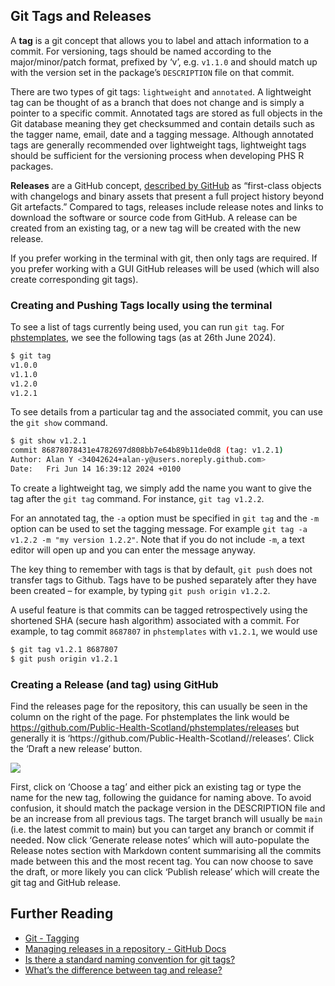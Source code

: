 ## Git Tags and Releases
A **tag** is a git concept that allows you to label and attach information to a commit. For versioning, tags should be named according to the major/minor/patch format, prefixed by 'v', e.g. `v1.1.0` and should match up with the version set in the package's `DESCRIPTION` file on that commit.

There are two types of git tags: `lightweight` and `annotated`. A lightweight tag can be thought of as a branch that does not change and is simply a pointer to a specific commit. Annotated tags are stored as full objects in the Git database meaning they get checksummed and contain details such as the tagger name, email, date and a tagging message. Although annotated tags are generally recommended over lightweight tags, lightweight tags should be sufficient for the versioning process when developing PHS R packages.

**Releases** are a GitHub concept, [described by GitHub](https://github.blog/2013-07-02-release-your-software){target="_blank"} as "first-class objects with changelogs and binary assets that present a full project history beyond Git artefacts." Compared to tags, releases include release notes and links to download the software or source code from GitHub. A release can be created from an existing tag, or a new tag will be created with the new release.

If you prefer working in the terminal with git, then only tags are required. If you prefer working with a GUI GitHub releases will be used (which will also create corresponding git tags).

### Creating and Pushing Tags locally using the terminal
To see a list of tags currently being used, you can run `git tag`. For [phstemplates](https://github.com/Public-Health-Scotland/phstemplates){target="_blank"}, we see the following tags (as at 26th June 2024).

``` bash
$ git tag
v1.0.0
v1.1.0
v1.2.0
v1.2.1
```

To see details from a particular tag and the associated commit, you can use the `git show` command.

``` bash
$ git show v1.2.1
commit 86878078431e4782697d808bb7e64b89b11de0d8 (tag: v1.2.1)
Author: Alan Y <34042624+alan-y@users.noreply.github.com>
Date:   Fri Jun 14 16:39:12 2024 +0100
```

To create a lightweight tag, we simply add the name you want to give the tag after the `git tag` command. For instance, `git tag v1.2.2`.  

For an annotated tag, the `-a` option must be specified in `git tag` and the `-m` option can be used to set the tagging message. For example `git tag -a v1.2.2 -m "my version 1.2.2"`. Note that if you do not include `-m`, a text editor will open up and you can enter the message anyway.  

The key thing to remember with tags is that by default, `git push` does not transfer tags to Github. Tags have to be pushed separately after they have been created -- for example, by typing `git push origin v1.2.2`.

A useful feature is that commits can be tagged retrospectively using the shortened SHA (secure hash algorithm) associated with a commit. For example, to tag commit `8687807` in `phstemplates` with `v1.2.1`, we would use

``` bash
$ git tag v1.2.1 8687807
$ git push origin v1.2.1
```

### Creating a Release (and tag) using GitHub
Find the releases page for the repository, this can usually be seen in the column on the right of the page. For phstemplates the link would be [https://github.com/Public-Health-Scotland/phstemplates/releases](){target="_blank"} but generally it is 'https://github.com/Public-Health-Scotland/*<repository name>*/releases'. Click the 'Draft a new release' button. 

![](../assets/img/new_release_page.PNG){fig-alt="A screenshot of the key part of the GitHub 'new release' page."}

First, click on 'Choose a tag' and either pick an existing tag or type the name for the new tag, following the guidance for naming above. To avoid confusion, it should match the package version in the DESCRIPTION file and be an increase from all previous tags. The target branch will usually be `main` (i.e. the latest commit to main) but you can target any branch or commit if needed. Now click 'Generate release notes' which will auto-populate the Release notes section with Markdown content summarising all the commits made between this and the most recent tag. You can now choose to save the draft, or more likely you can click 'Publish release' which will create the git tag and GitHub release.

## Further Reading
 * [Git - Tagging](https://git-scm.com/book/en/v2/Git-Basics-Tagging){target="_blank"}  
 * [Managing releases in a repository - GitHub Docs](https://docs.github.com/en/repositories/releasing-projects-on-github/managing-releases-in-a-repository){target="_blank"}  
 * [Is there a standard naming convention for git tags?](https://stackoverflow.com/a/2011372){target="_blank"}  
 * [What's the difference between tag and release?](https://stackoverflow.com/a/18512221){target="_blank"}
